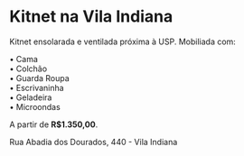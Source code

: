 
# Kitnet na Vila Indiana

<p className="mt-4 mb-8 text-gray-600">
  Kitnet ensolarada e ventilada próxima à USP. Mobiliada com:
</p>

• Cama  
• Colchão  
• Guarda Roupa  
• Escrivaninha  
• Geladeira  
• Microondas

A partir de **R$1.350,00**.

Rua Abadia dos Dourados, 440 - Vila Indiana

<ContactButton name="Abadia dos Dourados" />
